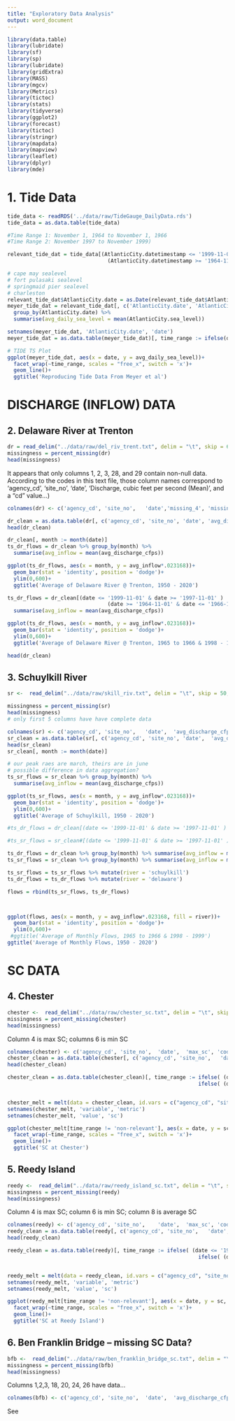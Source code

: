 ```yaml
---
title: "Exploratory Data Analysis"
output: word_document
---
```


```r
library(data.table)
library(lubridate)
library(sf)
library(sp)
library(lubridate)
library(gridExtra)
library(MASS)
library(mgcv)
library(Metrics)
library(tictoc)
library(stats)
library(tidyverse)
library(ggplot2)
library(forecast)
library(tictoc)
library(stringr)
library(mapdata)
library(mapview)
library(leaflet)
library(dplyr)
library(mde)
```

# 1. Tide Data

```r
tide_data <- readRDS('../data/raw/TideGauge_DailyData.rds')
tide_data = as.data.table(tide_data)

#Time Range 1: November 1, 1964 to November 1, 1966
#Time Range 2: November 1997 to November 1999)

relevant_tide_dat = tide_data[(AtlanticCity.datetimestamp <= '1999-11-01' & AtlanticCity.datetimestamp >= '1997-11-01' ) | 
                                (AtlanticCity.datetimestamp >= '1964-11-01' & AtlanticCity.datetimestamp <= '1966-11-01')]

# cape may sealevel
# fort pulasaki sealevel
# springmaid pier sealevel
# charleston
relevant_tide_dat$AtlanticCity.date = as.Date(relevant_tide_dat$AtlanticCity.date)
meyer_tide_dat = relevant_tide_dat[, c('AtlanticCity.date', 'AtlanticCity.sea_level')] %>% 
  group_by(AtlanticCity.date) %>% 
  summarise(avg_daily_sea_level = mean(AtlanticCity.sea_level))

setnames(meyer_tide_dat, 'AtlanticCity.date', 'date')
meyer_tide_dat = as.data.table(meyer_tide_dat)[, time_range := ifelse(date > '1967-01-01', '1997 - 1999', '1964 - 1966')]

# TIDE TS Plot
ggplot(meyer_tide_dat, aes(x = date, y = avg_daily_sea_level))+
  facet_wrap(~time_range, scales = "free_x", switch = 'x')+
  geom_line()+
  ggtitle('Reproducing Tide Data From Meyer et al')


```

# DISCHARGE (INFLOW) DATA

## 2. Delaware River at Trenton


```r
dr = read_delim("../data/raw/del_riv_trent.txt", delim = "\t", skip = 68, col_names = FALSE)  
missingness = percent_missing(dr)
head(missingness)
```
It appears that only columns 1, 2, 3, 28, and 29 contain non-null data. According to the codes in this text file, those column names correspond to 'agency_cd', 'site_no',	'date', 'Discharge, cubic feet per second (Mean)', and a "cd" value...)


```r
colnames(dr) <- c('agency_cd', 'site_no',	'date','missing_4', 'missing_5', 'missing_6', 'missing_7', 'missing_8', 'missing_9', 'missing_10', 'missing_11', 'missing_12', 'missing_13', 'missing_14', 'missing_15', 'missing_16', 'missing_17', 'missing_18', 'missing_19', 'missing_20', 'missing_21', 'missing_22', 'missing_23', 'missing_24', 'missing_25', 'missing_26', 'missing_27', 'avg_discharge_cfps', 'code', 'missing_30', 'missing_31', 'missing_32', 'missing_33', 'missing_34', 'missing_35', 'missing_36', 'missing_37', 'missing_38', 'missing_39', 'missing_40', 'missing_41', 'missing_42', 'missing_43', 'missing_44', 'missing_45', 'missing_46', 'missing_47', 'missing_48', 'missing_49', 'missing_50', 'missing_51', 'missing_52', 'missing_53', 'missing_54', 'missing_55', 'missing_56', 'missing_57', 'missing_58', 'missing_59', 'missing_60', 'missing_61', 'missing_62', 'missing_63', 'missing_64', 'missing_65', 'missing_66', 'missing_67', 'missing_68', 'missing_69', 'missing_70', 'missing_71', 'missing_72', 'missing_73', 'missing_74', 'missing_75')

dr_clean = as.data.table(dr[, c('agency_cd', 'site_no',	'date', 'avg_discharge_cfps', 'code')])
head(dr_clean)
```

```r
dr_clean[, month := month(date)]
ts_dr_flows = dr_clean %>% group_by(month) %>%
  summarise(avg_inflow = mean(avg_discharge_cfps))

ggplot(ts_dr_flows, aes(x = month, y = avg_inflow*.023168))+
  geom_bar(stat = 'identity', position = 'dodge')+
  ylim(0,600)+
  ggtitle('Average of Delaware River @ Trenton, 1950 - 2020')

```


```r
ts_dr_flows = dr_clean[(date <= '1999-11-01' & date >= '1997-11-01' ) | 
                                (date >= '1964-11-01' & date <= '1966-11-01')] %>% group_by(month) %>%
  summarise(avg_inflow = mean(avg_discharge_cfps))

ggplot(ts_dr_flows, aes(x = month, y = avg_inflow*.023168))+
  geom_bar(stat = 'identity', position = 'dodge')+
  ylim(0,600)+
  ggtitle('Average of Delaware River @ Trenton, 1965 to 1966 & 1998 - 1999')
```


```r
head(dr_clean)
```


## 3. Schuylkill River

```r
sr <-  read_delim("../data/raw/skill_riv.txt", delim = "\t", skip = 50, col_names = FALSE)  

missingness = percent_missing(sr)
head(missingness)
# only first 5 columns have have complete data
```


```r
colnames(sr) <- c('agency_cd', 'site_no',	'date',  'avg_discharge_cfps', 'code', 'max_sc_mc_sie_p_cm_25c', 'na2', 'min_sc_mc_sie_p_cm_25c', 'na3', 'avg_sc_mc_sie_p_cm_25c', 'na4', 'max_dis_o2', 'na5', 'min_dis_o2', 'na6', 'avg_dis_o2', 'na7', 'max_temp_c2', 'na8', 'min_temp_c2', 'na9', 'avg_temp_c2', 'na10', 'max_ph', 'na11', 'min_ph', 'na12', 'avg_sus_sed_conc', 'na13', 'avg_sus_sed_discharge', 'na14', 'max_temp_f', 'na15', 'min_temp_f', 'na16', 'avg_temp_f', 'na17', 'avg_temp_c', 'na18', 'max_temp_c', 'na19', 'min_temp_c', 'na20')
sr_clean = as.data.table(sr[, c('agency_cd', 'site_no',	'date',  'avg_discharge_cfps', 'code')])
head(sr_clean)
sr_clean[, month := month(date)]

# our peak raes are march, theirs are in june
# possible difference in data aggregation?
ts_sr_flows = sr_clean %>% group_by(month) %>%
  summarise(avg_inflow = mean(avg_discharge_cfps))

ggplot(ts_sr_flows, aes(x = month, y = avg_inflow*.023168))+
  geom_bar(stat = 'identity', position = 'dodge')+
  ylim(0,600)+
  ggtitle('Average of Schuylkill, 1950 - 2020')

```

```r
#ts_dr_flows = dr_clean[(date <= '1999-11-01' & date >= '1997-11-01' ) | (date >= '1964-11-01' & date <= '1966-11-01')] %>% group_by(month) %>% summarise(avg_inflow = mean(avg_discharge_cfps))

#ts_sr_flows = sr_clean#[(date <= '1999-11-01' & date >= '1997-11-01' ) | (date >= '1964-11-01' & date <= '1966-11-01')] %>% group_by(month) %>% summarise(avg_inflow = mean(avg_discharge_cfps))

ts_dr_flows = dr_clean %>% group_by(month) %>% summarise(avg_inflow = mean(avg_discharge_cfps))
ts_sr_flows = sr_clean %>% group_by(month) %>% summarise(avg_inflow = mean(avg_discharge_cfps))

ts_sr_flows = ts_sr_flows %>% mutate(river = 'schuylkill')
ts_dr_flows = ts_dr_flows %>% mutate(river = 'delaware')

flows = rbind(ts_sr_flows, ts_dr_flows)



ggplot(flows, aes(x = month, y = avg_inflow*.023168, fill = river))+
  geom_bar(stat = 'identity', position = 'dodge')+
  ylim(0,600)+
 #ggtitle('Average of Monthly Flows, 1965 to 1966 & 1998 - 1999')
ggtitle('Average of Monthly Flows, 1950 - 2020')

```

# SC DATA

## 4. Chester
```r
chester <-  read_delim("../data/raw/chester_sc.txt", delim = "\t", skip = 50, col_names = FALSE)  
missingness = percent_missing(chester)
head(missingness)
```

Column 4 is max SC; columns 6 is min SC

```r
colnames(chester) <- c('agency_cd', 'site_no',	'date',  'max_sc', 'code', 'min_sc', 'na2', 'min_sc_mc_sie_p_cm_25c', 'na3', 'avg_sc_mc_sie_p_cm_25c', 'na4', 'max_dis_o2', 'na5', 'min_dis_o2', 'na6', 'avg_dis_o2', 'na7', 'max_temp_c2', 'na8', 'min_temp_c2', 'na9', 'avg_temp_c2', 'na10', 'max_ph', 'na11', 'min_ph', 'na12', 'avg_sus_sed_conc', 'na13', 'avg_sus_sed_discharge', 'na14', 'max_temp_f', 'na15', 'min_temp_f', 'na16', 'avg_temp_f', 'na17', 'avg_temp_c', 'na18', 'max_temp_c', 'na19')
chester_clean = as.data.table(chester[, c('agency_cd', 'site_no',	'date',  'max_sc', 'min_sc')])
head(chester_clean)


```

```r
chester_clean = as.data.table(chester_clean)[, time_range := ifelse( (date <= '1999-11-01' & date >= '1997-11-01') , '1997 - 1999', 
                                                             ifelse( (date >= '1964-11-01' & date <= '1966-11-01'), '1965 - 1966', 'non-relevant'))]


chester_melt = melt(data = chester_clean, id.vars = c("agency_cd", "site_no", 'date', 'time_range', 'month'), measure.vars = c("max_sc", "min_sc"))
setnames(chester_melt, 'variable', 'metric')
setnames(chester_melt, 'value', 'sc')

ggplot(chester_melt[time_range != 'non-relevant'], aes(x = date, y = sc, color = metric))+
  facet_wrap(~time_range, scales = "free_x", switch = 'x')+
  geom_line()+
  ggtitle('SC at Chester')
```
                                             


## 5. Reedy Island
```r
reedy <-  read_delim("../data/raw/reedy_island_sc.txt", delim = "\t", skip = 50, col_names = FALSE)  
missingness = percent_missing(reedy)
head(missingness)
```

Column 4 is max SC; column 6 is min SC; column 8 is average SC

```r
colnames(reedy) <- c('agency_cd', 'site_no',	'date',  'max_sc', 'code', 'min_sc', 'code', 'avg_sc', 'na3', 'avg_sc_mc_sie_p_cm_25c', 'na4', 'max_dis_o2', 'na5', 'min_dis_o2', 'na6', 'avg_dis_o2', 'na7', 'max_temp_c2', 'na8', 'min_temp_c2', 'na9', 'avg_temp_c2', 'na10', 'max_ph', 'na11', 'min_ph', 'na12', 'avg_sus_sed_conc', 'na13', 'avg_sus_sed_discharge', 'na14', 'max_temp_f', 'na15', 'min_temp_f', 'na16')
reedy_clean = as.data.table(reedy[, c('agency_cd', 'site_no',	'date',  'max_sc', 'min_sc', 'avg_sc')])
head(reedy_clean)

```
```r
reedy_clean = as.data.table(reedy)[, time_range := ifelse( (date <= '1999-11-01' & date >= '1997-11-01') , '1997 - 1999', 
                                                             ifelse( (date >= '1964-11-01' & date <= '1966-11-01'), '1965 - 1966', 'non-relevant'))]


reedy_melt = melt(data = reedy_clean, id.vars = c("agency_cd", "site_no", 'date', 'time_range'), measure.vars = c("max_sc", "min_sc", 'avg_sc'))
setnames(reedy_melt, 'variable', 'metric')
setnames(reedy_melt, 'value', 'sc')

ggplot(reedy_melt[time_range != 'non-relevant'], aes(x = date, y = sc, color = metric))+
  facet_wrap(~time_range, scales = "free_x", switch = 'x')+
  geom_line()+
  ggtitle('SC at Reedy Island')
```




## 6. Ben Franklin Bridge -- missing SC Data?

```r
bfb <-  read_delim("../data/raw/ben_franklin_bridge_sc.txt", delim = "\t", skip = 50, col_names = FALSE)  
missingness = percent_missing(bfb)
head(missingness)
```
Columns 1,2,3, 18, 20, 24, 26 have data...

```r
colnames(bfb) <- c('agency_cd', 'site_no',	'date',  'avg_discharge_cfps', 'code', 'max_sc_mc_sie_p_cm_25c', 'na2', 'min_sc_mc_sie_p_cm_25c', 'na3', 'avg_sc_mc_sie_p_cm_25c', 'na4', 'max_dis_o2', 'na5', 'min_dis_o2', 'na6', 'avg_dis_o2', 'na7', 'max_temp_c2', 'na8', 'min_temp_c2', 'na9', 'avg_temp_c2', 'na10', 'max_ph', 'na11', 'min_ph', 'na12', 'avg_sus_sed_conc', 'na13', 'avg_sus_sed_discharge', 'na14', 'max_temp_f', 'na15', 'min_temp_f', 'na16', 'avg_temp_f', 'na17', 'avg_temp_c', 'na18', 'max_temp_c', 'na19', 'min_temp_c', 'na20')

```

See

